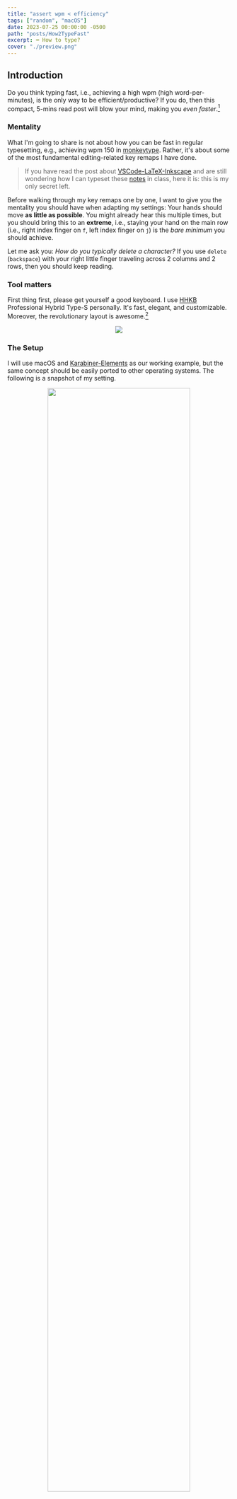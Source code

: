 ```yaml
---
title: "assert wpm < efficiency"
tags: ["random", "macOS"]
date: 2023-07-25 00:00:00 -0500
path: "posts/How2TypeFast"
excerpt: ⌨️ How to type?
cover: "./preview.png"
---
```


## Introduction

Do you think typing fast, i.e., achieving a high wpm (high word-per-minutes), is the only way to be efficient/productive? If you do, then this compact, 5-mins read post will blow your mind, making you *even faster*.[^1]

[^1]: In the sense of efficiency, go without saying.

### Mentality

What I'm going to share is not about how you can be fast in regular typesetting, e.g., achieving wpm 150 in [monkeytype](https://monkeytype.com). Rather, it's about some of the most fundamental editing-related key remaps I have done.

>If you have read the post about [VSCode-LaTeX-Inkscape](../VSCode-LaTeX-Inkscape) and are still wondering how I can typeset these [notes](../Notes) in class, here it is: this is my only secret left.

Before walking through my key remaps one by one, I want to give you the mentality you should have when adapting my settings: Your hands should move **as little as possible**. You might already hear this multiple times, but you should bring this to an **extreme**, i.e., staying your hand on the main row (i.e., right index finger on `f`, left index finger on `j`) is the *bare minimum* you should achieve.

Let me ask you: *How do you typically delete a character?* If you use `delete` (`backspace`) with your right little finger traveling across 2 columns and 2 rows, then you should keep reading.

### Tool matters

First thing first, please get yourself a good keyboard. I use [HHKB](https://happyhackingkb.com/) Professional Hybrid Type-S personally. It's fast, elegant, and customizable. Moreover, the revolutionary layout is awesome.[^2]

<p align="center">
	<img src="./Figures/hhkb.png"/>
</p>

[^2]: If you're interested in learning more about [HHKB](https://happyhackingkb.com/), go to [hhkb.io](https://hhkb.io).

### The Setup

I will use macOS and [Karabiner-Elements](https://karabiner-elements.pqrs.org/) as our working example, but the same concept should be easily ported to other operating systems. The following is a snapshot of my setting.

<p align="center">
	<img width="80%" src="./Figures/Karabiner-Elements.png"/>
</p>

You can easily import these settings [at the end](#import-settings), which can be used as your own setting's starting point. Now, let's walk through them one by one.

## Use `right cmd`

Have you ever used your right `cmd`?

### Arrow Keys

I hope you use [Vim](https://www.vim.org/), or at least heard about it. If you're introducing [Vim](https://www.vim.org/) to others, the first thing you might say is that instead of using `←`/`↓`/`↑`/`→`, we now use `h`/`j`/`k`/`l` (in normal mode).

Now the question is, ***WHY***? Well, imagine you're editing texts, and want to change something 3 characters before the cursor, what should you do? Using arrow keys would be a natural choice if you're not in [Vim](https://www.vim.org/). But remember that your arrow keys are *far away* from the ***main row*** of your keyboard.

To address this, we simply adapt [Vim](https://www.vim.org/)'s solution, i.e., using `h`/`j`/`k`/`l` as arrow keys. However, unlike in [Vim](https://www.vim.org/) where we have *normal mode* and *insert mode*, using `h`/`j`/`k`/`l` as arrow keys in *normal mode* would not be a problem. Contrarily, we now need to maintain the ability to insert alphabets `h`/`j`/`k`/`l`. The solution is also simple: *use a modifier*. I use `right cmd`+`h`/`j`/`k`/`l` as `←`/`↓`/`↑`/`→`.

You might notice that I use the `right cmd` instead of just `cmd`. This is because `cmd`+`h`/`j`/`k`/`l` might be your other shortcuts, and entirely overloading them to arrow keys is not ideal. Hence, by specifying only `right cmd`+`h`/`j`/`k`/`l` as arrow keys, it

- preserve the potential shortcuts; and
- `right cmd`+`h`/`j`/`k`/`l` only uses your right hand which is very natural (you just need to press the `right cmd` with your right thumb, and you can use arrow keys just like you're in [Vim](https://www.vim.org/) **wherever you are**).

### Math-Related Characters

We saw that you can use your `right cmd` as a special modifier, and now we want to extend this theme. I typeset math-related characters quite often, e.g., `=`, `+`/`-`, `^`/`_`, `(`/`)`, `[`/`]`, and `{`/`}`. Most of them are on the top row and need a modifier (usually `shift`). And this is not very intuitive and still, some of them (e.g., `+`/`=` and `-`/`_`) are far from the main column (w.r.t. your little finger) and the main row. So, I use

1. `right cmd`+`g` for `=`;
2. `right cmd`+`e`/`c` for `+`/`-`;
3. `right cmd`+`r`/`v` for `^`/`_`;
4. `right cmd`+`d`/`f` for `(`/`)`;
5. `right cmd`+`a`/`s` for `{`/`}`;
6. `right cmd`+`q`/`w` for `[`/`]`;

Here is my justification for this setup:

- It's easy to type: All of them are around the main row of your left hand (and your right hand is only responsible for the `right cmd`).
- It's easy to remember: They're quite symmetric (e.g., `^` is `right cmd`+`r` while `_` is `right cmd`+`v`, up and down, respectively).
- It's more accurate: It's not easy to type `-`/`_` and `+`/`=` on the first try with your right little finger in the ordinary setup.
- It's more comfortable: The most frequently used characters, i.e., `^`/`_` and `+`/`-`, are configured to your index finger and middle finger, respectively.

## Long and Short Press

If you notice that some keys are only designed for long-press but never exploit it, then keep reading.

### Escape

Again, if you use [Vim](https://www.vim.org/), then you will need to use `esc` intensively. Hence, some might suggest you remap the `caps lock` to `esc`.

However, in my case, I'm using [HHKB](https://happyhackingkb.com/), i.e., the usual position for `caps lock` is `control`.

<p align="center">
	<img width="80%" src="./Figures/hhkb-layout.png"/>
</p>

> To make thing consistent, I also remap `caps lock` on my MacBook to `control`.

So, should we directly remap `control` to `esc`? No! Observe that `control` is used as a modifier, i.e., you never click `control` on its own. By exploiting this fact, we can set `control` to be `esc` if it's pressed alone.

Specifically, if I press `control` for less than a threshold called `alone threshold` (e.g., 0.15 seconds), then it'll be recognized as `esc`; and if I press `control` for more than a threshold called `hold-down threshold` (e.g., 0.04 seconds), then it'll be recognized as `control` and can then be used as a modifier.[^3]

[^3]: You might notice that it's possible to have conflict, i.e., if you press `control` for 0.1 seconds, then it'll trigger both `control` and `esc`. However, it's fine since `control` is a modifier but is not combined with `esc`. You don't want your `hold-down threshold` to be too long (e.g., 0.15 seconds to avoid conflict) because then whenever you want to use `control` as a modifier combined with other keys to trigger a shortcut, you'll need to hold `control` for that long.

### Left and Right Shift

Now we know we can use long press and single press separately, we can overload other modifiers in the same way as well! I do not go all the way to overload every modifier however; I only overload both `shift`s besides `control`.

> You might not want to do this for every modifier such as `opt` and `cmd` to be honest... It's very possible that you will accidentally trigger them when you're trying out what shortcut you're going to use (e.g., when you're copying things using `cmd`+`c`, it's possible to press `cmd` alone and release it when you realize you don't want to actually copy the selected texts).

For the `left shift`, I configure it as `caps lock` when `left shift` is pressed alone.

This is because I'm bilingual, and I need to be able to switch the input language on the fly (actually the macOS default `caps lock` is the fastest way to switch the input language in my experience). So, I leave it as it is on the system level, and modify the `left shift` to be `caps lock` when it's pressed alone. It works quite well in practice.

For the `right shift`, I do something more crazy: when `right shift` is pressed alone, it acts as `delete` is pressed alone, and, when `right shift` is pressed twice and is held on the second press, it acts as `delete` is held down.

The first one is clear: I don't want to reach my little finger to the usual `delete` spot since it's far away[^4], and it's natural to remap `delete` to the `right shift` since it's an easy reach for my right little finger.

[^4]: Also, on the [HHKB](https://happyhackingkb.com/) layout, the `delete` key is on the usual `|`/`\` key's spot, which is quite awkward for me. So I remap the `delete` on my [HHKB](https://happyhackingkb.com/) to `|`/`\` on the system level; this means, the `delete` key is now completely gone on my [HHKB](https://happyhackingkb.com/).

But there's a problem: you now can't hold `delete` for a consecutive deletion since holding it is equivalent to holding the `right shift`. To fix this, I come up with the above-mentioned solution, that is, you can trigger the hold-down action for `deletion` by

1. pressing `right shift` alone first, and
2. pressing `right shift` again and holding it.

Intuitive, right? That's all I want to share.

## Import Settings

To import others' settings in [Karabiner-Elements](https://karabiner-elements.pqrs.org/), I don't know any easy (i.e., 1-click) way to do it. But the basic steps are as follows.

1. Open [Karabiner-Elements](https://karabiner-elements.pqrs.org/), go to *Misc* and click on *Export & Import*.
	<p align="center">
		<img width="80%" src="./Figures/sourcecode-1.png"/>
	</p>
2. Copy [`Alone.json`](./Alone.json), [`Double.json`](./Double.json), [`Right-Cmd.json`](./Right-Cmd.json) into `.config/karabiner/assets/complex_modifications`.[^5]
	<p align="center">
		<img width="80%" src="./Figures/sourcecode-2.png"/>
	</p>
3. Again open [Karabiner-Elements](https://karabiner-elements.pqrs.org/), go to *Complex Modifications* and click on *Add rule*.
	<p align="center">
		<img width="80%" src="./Figures/sourcecode-3.png"/>
	</p>
4. You should be able to enable these rules easily.
	<p align="center">
		<img width="80%" src="./Figures/sourcecode-4.png"/>
	</p>

[^5]: If you came from [VSCode-LaTeX-Inkscape](../VSCode-LaTeX-Inkscape#karabiner-elements), then you add [`Inkscape.json`](./Inkscape.json) into `.config/karabiner/assets/complex_modifications`.

Finally, you can also set up your *Parameters* as mine:

<p align="center">
	<img width="80%" src="./Figures/parameter.png"/>
</p>
